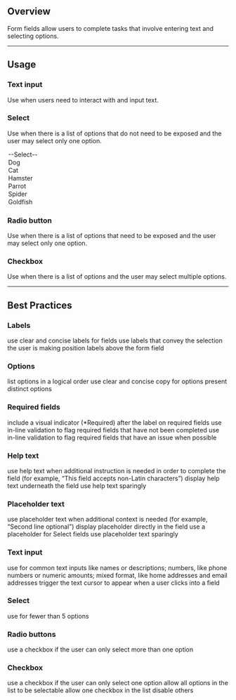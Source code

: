 
## Overview

Form fields allow users to complete tasks that involve entering text and selecting options.

---

## Usage

### Text input

Use when users need to interact with and input text.

<Form className="mb-32">
  <FormField type="text" placeholder="Text Input" label="Text Input" />
</Form>

### Select

Use when there is a list of options that do not need to be exposed and the user may select only one option.

<Form className="mb-32">
  <FormField
    className="mb-20"
    label="Select Field"
    name="select_field"
    type="select"
  >
    <option value="">--Select--</option>
    <option value="dog">Dog</option>
    <option value="cat">Cat</option>
    <option value="hamster">Hamster</option>
    <option value="parrot">Parrot</option>
    <option value="spider">Spider</option>
    <option value="goldfish">Goldfish</option>
  </FormField>
</Form>

### Radio button

Use when there is a list of options that need to be exposed and the user may select only one option.

<Form className="mb-32">
  <FormField
    className="mb-20"
    id="radio_sample_1"
    label="Radio Field"
    name="radio_field"
    type="radio"
    value="value 1"
  />
  <FormField
    className="mb-20"
    id="radio_sample_2"
    label="Radio Field 2"
    name="radio_field"
    type="radio"
    value="value 2"
  />
</Form>

### Checkbox

Use when there is a list of options and the user may select multiple options.

<Form className="mb-32">
  <FormField
    className="mb-20"
    label="Option One"
    name="checkbox_field[1]"
    type="checkbox"
  />
  <FormField
    className="mb-20"
    label="Option Two"
    name="checkbox_field[2]"
    type="checkbox"
  />
  <FormField
    className="mb-20"
    label="Option Three"
    name="checkbox_field[3]"
    type="checkbox"
  />
</Form>

---

## Best Practices

### Labels

<DosDonts>
  <Do>use clear and concise labels for fields</Do>
  <Do>use labels that convey the selection the user is making</Do>
  <Do>position labels above the form field</Do>
</DosDonts>

### Options

<DosDonts>
  <Do>list options in a logical order</Do>
  <Do>use clear and concise copy for options</Do>
  <Do>present distinct options</Do>
</DosDonts>

### Required fields

<DosDonts>
  <Do>
    include a visual indicator (*Required) after the label on required fields
  </Do>
  <Do>
    use in-line validation to flag required fields that have not been completed
  </Do>
  <Do>
    use in-line validation to flag required fields that have an issue when
    possible
  </Do>
</DosDonts>

### Help text

<DosDonts>
  <Do>
    use help text when additional instruction is needed in order to complete the
    field (for example, “This field accepts non-Latin characters”)
  </Do>
  <Do>display help text underneath the field</Do>
  <Do>use help text sparingly</Do>
</DosDonts>

### Placeholder text

<DosDonts>
  <Do>
    use placeholder text when additional context is needed (for example, “Second
    line optional”)
  </Do>
  <Do>display placeholder directly in the field</Do>
  <Do>use a placeholder for Select fields</Do>
  <Do>use placeholder text sparingly</Do>
</DosDonts>

### Text input

<DosDonts>
  <Do>
    use for common text inputs like names or descriptions; numbers, like phone
    numbers or numeric amounts; mixed format, like home addresses and email
    addresses
  </Do>
  <Do>trigger the text cursor to appear when a user clicks into a field </Do>
</DosDonts>

### Select

<DosDonts>
  <Dont>use for fewer than 5 options</Dont>
</DosDonts>

### Radio buttons

<DosDonts>
  <Dont>use a checkbox if the user can only select more than one option</Dont>
</DosDonts>

### Checkbox

<DosDonts>
  <Dont>use a checkbox if the user can only select one option</Dont>
  <Do>allow all options in the list to be selectable</Do>
  <Dont>allow one checkbox in the list disable others</Dont>
</DosDonts>
